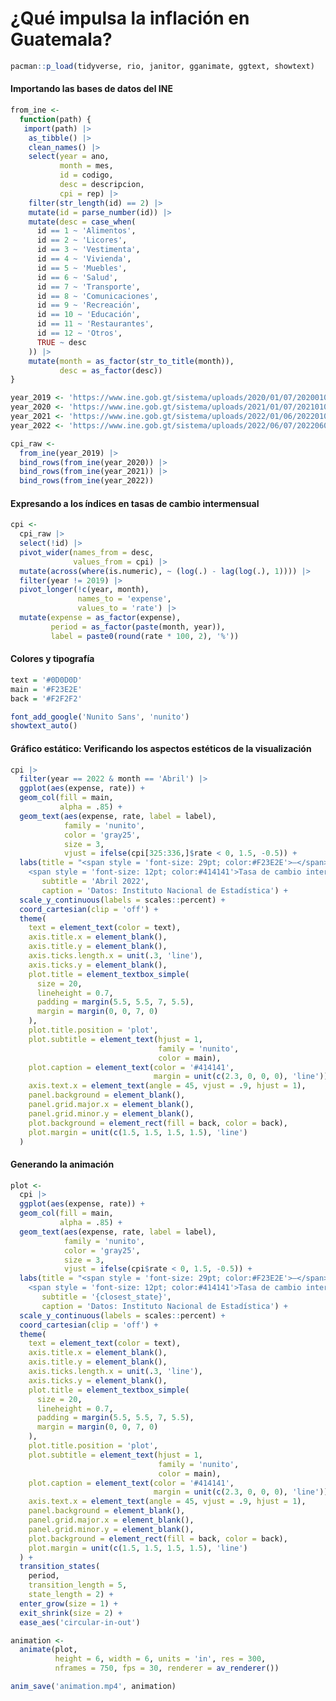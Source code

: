 # ¿Qué impulsa la inflación en Guatemala?

```r
pacman::p_load(tidyverse, rio, janitor, gganimate, ggtext, showtext)
```

#### Importando las bases de datos del INE

```r
from_ine <- 
  function(path) {
   import(path) |> 
    as_tibble() |> 
    clean_names() |> 
    select(year = ano,
           month = mes, 
           id = codigo,
           desc = descripcion,
           cpi = rep) |> 
    filter(str_length(id) == 2) |> 
    mutate(id = parse_number(id)) |> 
    mutate(desc = case_when(
      id == 1 ~ 'Alimentos',
      id == 2 ~ 'Licores',
      id == 3 ~ 'Vestimenta',
      id == 4 ~ 'Vivienda',
      id == 5 ~ 'Muebles',
      id == 6 ~ 'Salud',
      id == 7 ~ 'Transporte',
      id == 8 ~ 'Comunicaciones',
      id == 9 ~ 'Recreación',
      id == 10 ~ 'Educación',
      id == 11 ~ 'Restaurantes',
      id == 12 ~ 'Otros',
      TRUE ~ desc
    )) |> 
    mutate(month = as_factor(str_to_title(month)), 
           desc = as_factor(desc)) 
}
```

```r
year_2019 <- 'https://www.ine.gob.gt/sistema/uploads/2020/01/07/20200107183958VEdqlo5oBmhO5cvKTQhYRYj2D05gxCla.xls'
year_2020 <- 'https://www.ine.gob.gt/sistema/uploads/2021/01/07/20210107181008hU1E5mBYrw7qBqdWxofaZsj4rULMDiJe.xls'
year_2021 <- 'https://www.ine.gob.gt/sistema/uploads/2022/01/06/20220106212952xoNyfwpIfoBW1kdUPmnw7MVW98ZCTepI.xls'
year_2022 <- 'https://www.ine.gob.gt/sistema/uploads/2022/06/07/20220607184539YNiFivgBo98JEbaVMRUhaFG9wPw9ePe9.xls'
```

```r
cpi_raw <- 
  from_ine(year_2019) |> 
  bind_rows(from_ine(year_2020)) |> 
  bind_rows(from_ine(year_2021)) |> 
  bind_rows(from_ine(year_2022))
```

#### Expresando a los índices en tasas de cambio intermensual

```r
cpi <- 
  cpi_raw |> 
  select(!id) |> 
  pivot_wider(names_from = desc, 
              values_from = cpi) |> 
  mutate(across(where(is.numeric), ~ (log(.) - lag(log(.), 1)))) |> 
  filter(year != 2019) |>
  pivot_longer(!c(year, month), 
               names_to = 'expense', 
               values_to = 'rate') |> 
  mutate(expense = as_factor(expense),
         period = as_factor(paste(month, year)),
         label = paste0(round(rate * 100, 2), '%'))
```

#### Colores y tipografía

```r
text = '#0D0D0D'
main = '#F23E2E'
back = '#F2F2F2'

font_add_google('Nunito Sans', 'nunito')
showtext_auto()
```

#### Gráfico estático: Verificando los aspectos estéticos de la visualización

```r
cpi |> 
  filter(year == 2022 & month == 'Abril') |> 
  ggplot(aes(expense, rate)) +
  geom_col(fill = main, 
           alpha = .85) +
  geom_text(aes(expense, rate, label = label), 
            family = 'nunito',
            color = 'gray25',
            size = 3,
            vjust = ifelse(cpi[325:336,]$rate < 0, 1.5, -0.5)) +
  labs(title = "<span style = 'font-size: 29pt; color:#F23E2E'>—</span><br><b>¿Qué impulsa la inflación en Guatemala?</b><br><br>
    <span style = 'font-size: 12pt; color:#414141'>Tasa de cambio intermensual por categoría de gasto<br>del índice de precios al consumidor</span>",
       subtitle = 'Abril 2022',
       caption = 'Datos: Instituto Nacional de Estadística') +
  scale_y_continuous(labels = scales::percent) +
  coord_cartesian(clip = 'off') +
  theme(
    text = element_text(color = text),
    axis.title.x = element_blank(),
    axis.title.y = element_blank(),
    axis.ticks.length.x = unit(.3, 'line'),
    axis.ticks.y = element_blank(),
    plot.title = element_textbox_simple(
      size = 20,
      lineheight = 0.7,
      padding = margin(5.5, 5.5, 7, 5.5),
      margin = margin(0, 0, 7, 0)
    ),
    plot.title.position = 'plot',
    plot.subtitle = element_text(hjust = 1, 
                                 family = 'nunito',
                                 color = main),
    plot.caption = element_text(color = '#414141',
                                margin = unit(c(2.3, 0, 0, 0), 'line')),
    axis.text.x = element_text(angle = 45, vjust = .9, hjust = 1),
    panel.background = element_blank(),
    panel.grid.major.x = element_blank(),
    panel.grid.minor.y = element_blank(),
    plot.background = element_rect(fill = back, color = back),
    plot.margin = unit(c(1.5, 1.5, 1.5, 1.5), 'line')
  )
```

#### Generando la animación

```r
plot <- 
  cpi |> 
  ggplot(aes(expense, rate)) +
  geom_col(fill = main, 
           alpha = .85) +
  geom_text(aes(expense, rate, label = label), 
            family = 'nunito',
            color = 'gray25',
            size = 3,
            vjust = ifelse(cpi$rate < 0, 1.5, -0.5)) +
  labs(title = "<span style = 'font-size: 29pt; color:#F23E2E'>—</span><br><b>¿Qué impulsa la inflación en Guatemala?</b><br><br>
    <span style = 'font-size: 12pt; color:#414141'>Tasa de cambio intermensual por categoría de gasto<br>del índice de precios al consumidor</span>",
       subtitle = '{closest_state}',
       caption = 'Datos: Instituto Nacional de Estadística') +
  scale_y_continuous(labels = scales::percent) +
  coord_cartesian(clip = 'off') +
  theme(
    text = element_text(color = text),
    axis.title.x = element_blank(),
    axis.title.y = element_blank(),
    axis.ticks.length.x = unit(.3, 'line'),
    axis.ticks.y = element_blank(),
    plot.title = element_textbox_simple(
      size = 20,
      lineheight = 0.7,
      padding = margin(5.5, 5.5, 7, 5.5),
      margin = margin(0, 0, 7, 0)
    ),
    plot.title.position = 'plot',
    plot.subtitle = element_text(hjust = 1, 
                                 family = 'nunito',
                                 color = main),
    plot.caption = element_text(color = '#414141',
                                margin = unit(c(2.3, 0, 0, 0), 'line')),
    axis.text.x = element_text(angle = 45, vjust = .9, hjust = 1),
    panel.background = element_blank(),
    panel.grid.major.x = element_blank(),
    panel.grid.minor.y = element_blank(),
    plot.background = element_rect(fill = back, color = back),
    plot.margin = unit(c(1.5, 1.5, 1.5, 1.5), 'line')
  ) +
  transition_states(
    period,
    transition_length = 5,
    state_length = 2) +
  enter_grow(size = 1) + 
  exit_shrink(size = 2) +
  ease_aes('circular-in-out')

animation <- 
  animate(plot, 
          height = 6, width = 6, units = 'in', res = 300,
          nframes = 750, fps = 30, renderer = av_renderer())
```

```r
anim_save('animation.mp4', animation)
```
